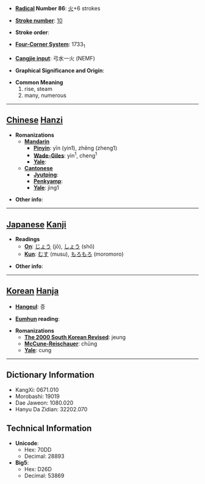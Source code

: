* '''[[Wiktionary:Chinese radical index| Radical]] Number 86''': [[Wiktionary:Chinese radical index 火|火]]+6 strokes

* '''[[Wiktionary:Chinese total strokes index|Stroke number]]''': [[Wiktionary:Chinese total strokes index 10|10]]

* '''Stroke order''': 

* '''[[Wiktionary:Chinese four corner index|Four-Corner System]]''': 1733<sub>1</sub>

* '''[[Wiktionary:Chinese Cangjie index|Cangjie input]]''': 弓水一火 (NEMF)

* '''Graphical Significance and Origin''': 

* '''Common Meaning'''
*#rise, steam
*# many, numerous


----

== [[Chinese]] [[Hanzi]] ==

* '''Romanizations'''
** '''[[Mandarin]]'''
*** '''[[Pinyin]]''': yīn (yin1), zhēng (zheng1)
*** '''[[Wade-Giles]]''': yin<sup>1</sup>, cheng<sup>1</sup>
*** '''[[Yale]]''': 
** '''[[Cantonese]]'''
*** '''[[Jyutping]]''':
*** '''[[Penkyamp]]''': 
*** '''[[Yale]]''': jing1

* '''Other info''': 

----

== [[Japanese]] [[Kanji]] ==

* '''Readings'''
** '''[[On]]''': [[じょう]] (jō), [[しょう]] (shō)
** '''[[Kun]]''': [[むす]] (musu), [[もろもろ]] (moromoro)

* '''Other info''':  

----

== [[Korean]] [[Hanja]] ==

* '''[[Hangeul]]''': 증

* '''[[Eumhun]] reading''': 

* '''Romanizations'''
** '''[[The 2000 South Korean Revised Romanization|The 2000 South Korean Revised]]''': jeung
** '''[[McCune-Reischauer]]''': chŭng
** '''[[Yale]]''': cung

----

== Dictionary Information ==

* KangXi: 0671.010
* Morobashi: 19019
* Dae Jaweon: 1080.020
* Hanyu Da Zidian: 32202.070

== Technical Information ==

* '''Unicode''':
** Hex: 70DD
** Decimal: 28893
* '''Big5''':
** Hex: D26D
** Decimal: 53869